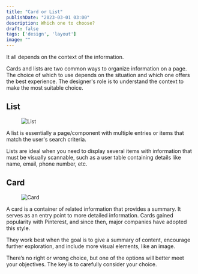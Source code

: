 ```yaml
---
title: "Card or List"
publishDate: "2023-03-01 03:00"
description: Which one to choose?
draft: false
tags: ['design', 'layout']
image: ""
---
```



It all depends on the context of the information.

Cards and lists are two common ways to organize information on a page. The choice of which to use depends on the situation and which one offers the best experience. The designer's role is to understand the context to make the most suitable choice.

## List

<figure>
    <img src="/uploads/images/notes/list-example.png" alt="List" />
</figure>

A list is essentially a page/component with multiple entries or items that match the user's search criteria.

Lists are ideal when you need to display several items with information that must be visually scannable, such as a user table containing details like name, email, phone number, etc.

## Card

<figure>
    <img src="/uploads/images/notes/card-example.png" alt="Card" />
</figure>

A card is a container of related information that provides a summary. It serves as an entry point to more detailed information. Cards gained popularity with Pinterest, and since then, major companies have adopted this style.

They work best when the goal is to give a summary of content, encourage further exploration, and include more visual elements, like an image.


There’s no right or wrong choice, but one of the options will better meet your objectives. The key is to carefully consider your choice.